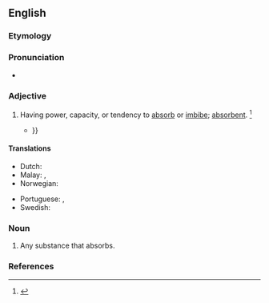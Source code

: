==English==

===Etymology===
{{suffix|en|absorption|ive}}

===Pronunciation===
* {{a|US}} {{IPA|/æbˈsɔɹp.tɪv/|/əbˈsɔɹp.tɪv/|/əbˈzɔɹp.tɪv/|/æbˈzɔɹp.tɪv/|lang=en}}

===Adjective===
{{en-adj}}

# Having power, capacity, or tendency to [[absorb]] or [[imbibe]]; [[absorbent]]. {{defdate|First attested in the mid 17<sup>th</sup> century.}}<ref name=SOED>{{R:SOED5|page=9}}</ref>
#* {{quote-book|lang=en|year=1939|title=[[s:British White Paper of Palestine of 1939|British White Paper of Palestine of 1939]]|passage=In practice, from that date onwards until recent times, the economic '''absorptive''' capacity of the country has been treated as the sole limiting factor {{...}}}}

====Translations====
{{trans-top|having capacity to imbibe}}
* Dutch: {{t+|nl|absorberend}}
* Malay: {{t|ms|berdaya serap}}, {{t|ms|absorptif}}
* Norwegian: {{t|no|absorberende|n}}
{{trans-mid}}
* Portuguese: {{t|pt|absortivo}}, {{t+|pt|absorvente}}
* Swedish: {{t+|sv|absorberande}}
{{trans-bottom}}

===Noun===
{{en-noun}}

# Any substance that absorbs.

===References===
<references/>